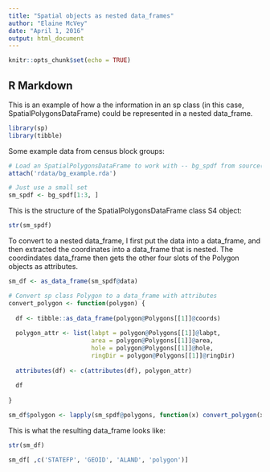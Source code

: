 ```yaml
---
title: "Spatial objects as nested data_frames"
author: "Elaine McVey"
date: "April 1, 2016"
output: html_document
---
```


```r
knitr::opts_chunk$set(echo = TRUE)
```

## R Markdown

This is an example of how a the information in an sp class (in this case, SpatialPolygonsDataFrame) could be represented in a nested data_frame.  

```r
library(sp)
library(tibble)
```

Some example data from census block groups:

```r

# Load an SpatialPolygonsDataFrame to work with -- bg_spdf from source('geospatial_example.R')
attach('rdata/bg_example.rda')

# Just use a small set
sm_spdf <- bg_spdf[1:3, ]

```

This is the structure of the SpatialPolygonsDataFrame class S4 object:

```r

str(sm_spdf)

```

To convert to a nested data_frame, I first put the data into a data_frame, and then extracted the coordinates into a data_frame that is nested.  The coordindates data_frame then gets the other four slots of the Polygon objects as attributes.

```r

sm_df <- as_data_frame(sm_spdf@data)

# Convert sp class Polygon to a data_frame with attributes
convert_polygon <- function(polygon) {
  
  df <- tibble::as_data_frame(polygon@Polygons[[1]]@coords)
  
  polygon_attr <- list(labpt = polygon@Polygons[[1]]@labpt,
                       area = polygon@Polygons[[1]]@area,
                       hole = polygon@Polygons[[1]]@hole,
                       ringDir = polygon@Polygons[[1]]@ringDir)
  
  attributes(df) <- c(attributes(df), polygon_attr)
  
  df
  
}

sm_df$polygon <- lapply(sm_spdf@polygons, function(x) convert_polygon(x))

```

This is what the resulting data_frame looks like:

```r

str(sm_df)

sm_df[ ,c('STATEFP', 'GEOID', 'ALAND', 'polygon')]

```
